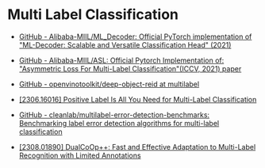 # Multi Label Classification


- [GitHub - Alibaba-MIIL/ML_Decoder: Official PyTorch implementation of "ML-Decoder: Scalable and Versatile Classification Head" (2021)](https://github.com/Alibaba-MIIL/ML_Decoder)
- [GitHub - Alibaba-MIIL/ASL: Official Pytorch Implementation of: "Asymmetric Loss For Multi-Label Classification"(ICCV, 2021) paper](https://github.com/Alibaba-MIIL/ASL)
- [GitHub - openvinotoolkit/deep-object-reid at multilabel](https://github.com/openvinotoolkit/deep-object-reid/tree/multilabel)

- [[2306.16016] Positive Label Is All You Need for Multi-Label Classification](https://arxiv.org/abs/2306.16016)

- [GitHub - cleanlab/multilabel-error-detection-benchmarks: Benchmarking label error detection algorithms for multi-label classification](https://github.com/cleanlab/multilabel-error-detection-benchmarks)
- [[2308.01890] DualCoOp++: Fast and Effective Adaptation to Multi-Label Recognition with Limited Annotations](https://arxiv.org/abs/2308.01890)
